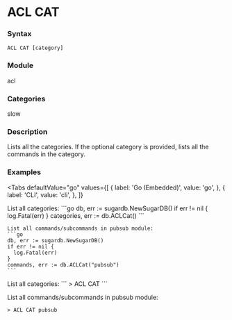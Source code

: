 
# ACL CAT

### Syntax
```
ACL CAT [category]
```

### Module
<span className="acl-category">acl</span>

### Categories
<span className="acl-category">slow</span>

### Description
Lists all the categories. If the optional category is provided, lists all the commands in the category.

### Examples

<Tabs
  defaultValue="go"
  values={[
    { label: 'Go (Embedded)', value: 'go', },
    { label: 'CLI', value: 'cli', },
  ]}
>
  <TabItem value="go">
    List all categories:
    ```go
    db, err := sugardb.NewSugarDB()
    if err != nil {
      log.Fatal(err)
    }
    categories, err := db.ACLCat()
    ```
    
    List all commands/subcommands in pubsub module:
    ```go
    db, err := sugardb.NewSugarDB()
    if err != nil {
      log.Fatal(err)
    }
    commands, err := db.ACLCat("pubsub")
    ```
  </TabItem>
  <TabItem value="cli">
  List all categories:
  ```
  > ACL CAT
  ```
  
  List all commands/subcommands in pubsub module:
  ```
  > ACL CAT pubsub
  ```
  </TabItem>
</Tabs>
